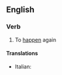==English==

===Verb===
{{en-verb|rehappens|rehappening|rehappened}} {{lb|en|intransitive}}

# {{lb|en|rare}} To [[happen]] again

====Translations====
{{trans-top|to happen again}}
* Italian: {{t|it|riaccadere}}
{{trans-mid}}
{{trans-bottom}}